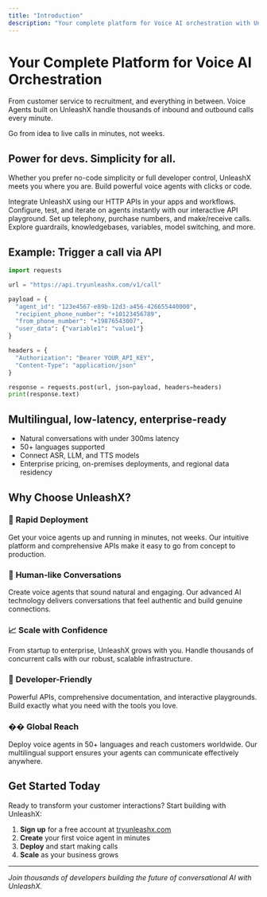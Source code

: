 ```yaml
---
title: "Introduction"
description: "Your complete platform for Voice AI orchestration with UnleashX"
---
```


# Your Complete Platform for Voice AI Orchestration

From customer service to recruitment, and everything in between. Voice Agents built on UnleashX handle thousands of inbound and outbound calls every minute.

<Card title="Get started" icon="rocket" href="/quickstart" horizontal>
  Go from idea to live calls in minutes, not weeks.
</Card>

## Power for devs. Simplicity for all.

Whether you prefer no-code simplicity or full developer control, UnleashX meets you where you are. Build powerful voice agents with clicks or code.

<Columns cols={2}>
  <Card title="API documentation" icon="terminal" href="/api-reference/introduction">
    Integrate UnleashX using our HTTP APIs in your apps and workflows.
  </Card>
  <Card title="Playground" icon="beaker" href="/api-reference">
    Configure, test, and iterate on agents instantly with our interactive API playground.
  </Card>
  <Card title="Phone calls" icon="phone" href="/phone-calls/supported-telephony">
    Set up telephony, purchase numbers, and make/receive calls.
  </Card>
  <Card title="Features" icon="puzzle-piece" href="/features/connect-providers">
    Explore guardrails, knowledgebases, variables, model switching, and more.
  </Card>
</Columns>

## Example: Trigger a call via API

```python
import requests

url = "https://api.tryunleashx.com/v1/call"

payload = {
  "agent_id": "123e4567-e89b-12d3-a456-426655440000",
  "recipient_phone_number": "+10123456789",
  "from_phone_number": "+19876543007",
  "user_data": {"variable1": "value1"}
}

headers = {
  "Authorization": "Bearer YOUR_API_KEY",
  "Content-Type": "application/json"
}

response = requests.post(url, json=payload, headers=headers)
print(response.text)
```

## Multilingual, low-latency, enterprise-ready

- Natural conversations with under 300ms latency
- 50+ languages supported
- Connect ASR, LLM, and TTS models
- Enterprise pricing, on-premises deployments, and regional data residency

## Why Choose UnleashX?

### 🚀 **Rapid Deployment**
Get your voice agents up and running in minutes, not weeks. Our intuitive platform and comprehensive APIs make it easy to go from concept to production.

### 🎯 **Human-like Conversations**
Create voice agents that sound natural and engaging. Our advanced AI technology delivers conversations that feel authentic and build genuine connections.

### 📈 **Scale with Confidence**
From startup to enterprise, UnleashX grows with you. Handle thousands of concurrent calls with our robust, scalable infrastructure.

### 🔧 **Developer-Friendly**
Powerful APIs, comprehensive documentation, and interactive playgrounds. Build exactly what you need with the tools you love.

### �� **Global Reach**
Deploy voice agents in 50+ languages and reach customers worldwide. Our multilingual support ensures your agents can communicate effectively anywhere.

## Get Started Today

Ready to transform your customer interactions? Start building with UnleashX:

1. **Sign up** for a free account at [tryunleashx.com](https://tryunleashx.com)
2. **Create** your first voice agent in minutes
3. **Deploy** and start making calls
4. **Scale** as your business grows

---

*Join thousands of developers building the future of conversational AI with UnleashX.*
